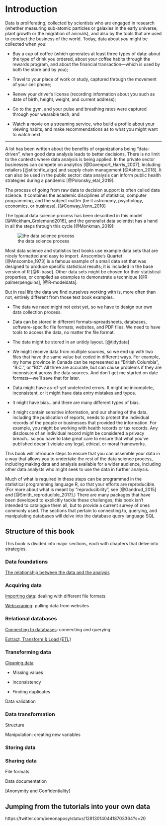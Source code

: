 
# Introduction {#intro}

Data is proliferating, collected by scientists who are engaged in research (whether measuring sub-atomic particles or galaxies in the early universe, plant growth or the migration of animals), and also by the tools that are used to conduct the business of the world. Today, data about _you_ might be collected when you: 

* Buy a cup of coffee (which generates at least three types of data: about the type of drink you ordered, about your coffee habits through the rewards program, and about the financial transaction—which is used by both the store and by you); 

* Travel to your place of work or study, captured through the movement of your cell phone; 

* Renew your driver's license (recording information about you such as date of birth, height, weight, and current address);

* Go to the gym, and your pulse and breathing rates were captured through your wearable tech; and

* Watch a movie on a streaming service, who build a profile about your viewing habits, and make recommendations as to what you might want to watch next.


***

A lot has been written about the benefits of organizations being "data-driven", when good data analysis leads to better decisions. There is no limit to the contexts where data analysis is being applied. In the private sector businesses can compete on analytics [@Davenport_Harris_2007], including retailers [@stitchfix_algo] and supply chain management [@Ashton_2018]. It can also be used in the public sector: data analysis can inform 
public health strategies during a pandemic [@Polonsky_etal_2019].

The process of going from raw data to decision support is often called data science. It combines the academic disciplines of statistics, computer programming, and the subject matter (be it astronomy, psychology, economics, or business). [@Conway_Venn_2010]

The typical data science process has been described in this model [@Wickham_Grolemund2016], and the generalist data scientist has a hand in all the steps through this cycle [@Monkman_2019]:

![the data science process](data-science.png)




Most data science and statistics text books use example data sets that are nicely formatted and easy to import.  Anscombe's Quartet [@Anscombe_1973] is a famous example of a small data set that was designed to produce specific statistical results; it is included in the base version of R [@R-base]. Other data sets might be chosen for their statistical properties, or compiled as examples to demonstrate a technique [@R-palmerpenguins], [@R-modeldata]. 

But in real life the data we find ourselves working with is, more often than not, entirely different from those text book examples. 

* The data we need might not exist yet, so we have to design our own data collection process.

* Data can be stored in different formats–spreadsheets, databases, software-specific file formats, websites, and PDF files. We need to have tools to access the data, no matter the file format.

* The data might be stored in an untidy layout. [@tidydata]

* We might receive data from multiple sources, so we end up with two files that have the same value but coded in different ways. For example, my home province in Canada can be represented as "British Columbia", "B.C.", or "BC". All three are accurate, but can cause problems if they are inconsistent across the data sources. And don't get me started on date formats—we'll save that for later.

* Data might have as-of-yet undetected errors. It might be incomplete, inconsistent, or it might have data entry mistakes and typos.

* It might have bias...and there are many different types of bias.

* It might contain sensitive information, and our sharing of the data, including the publication of reports, needs to protect the individual records of the people or businesses that provided the information. For example, you might be working with health records or tax records. Any disclosure of an individual record might be considered a privacy breach...so you have to take great care to ensure that what you've published doesn't violate any legal, ethical, or moral frameworks.


This book will introduce steps to ensure that you can assemble your data in a way that allows you to undertake the rest of the data science process, including making data and analysis available for a wider audience, including other data analysts who might seek to use the data in further analysis. 

Much of what is required in these steps can be programmed in the statistical programming language R, so that your efforts are reproducible. (For more about what is meant by "reproducibility", see [@Gandrud_2015] and [@Smith_reproducible_2017].) There are many packages that have been developed to explicitly tackle these challenges; this book isn't intended to catalogue them all, but to provide a current survey of ones commonly used. The sections that pertain to connecting to, querying, and manipulating databases will delve into the database query language SQL.



## Structure of this book

This book is divided into major sections, each with chapters that delve into strategies.

### Data foundations

[The relationship between the data and the analysis](#foundations)


### Acquiring data

[Importing data](#importing): dealing with different file formats

[Webscraping](#webscraping): pulling data from websites


### Relational databases

[Connecting to databases](#databases): connecting and querying

[Extract, Transform & Load (ETL)](#etl)



### Transforming data

[Cleaning data](#cleaning)

* Missing values

* Inconsistency

* Finding duplicates

Data validation

### Data transformation

Structure

Manipulation: creating new variables


### Storing data



### Sharing data

File formats

Data documentation

[Anonymity and Confidentiality]



## Jumping from the tutorials into your own data

https://twitter.com/beeonaposy/status/1281301404418703364?s=20






